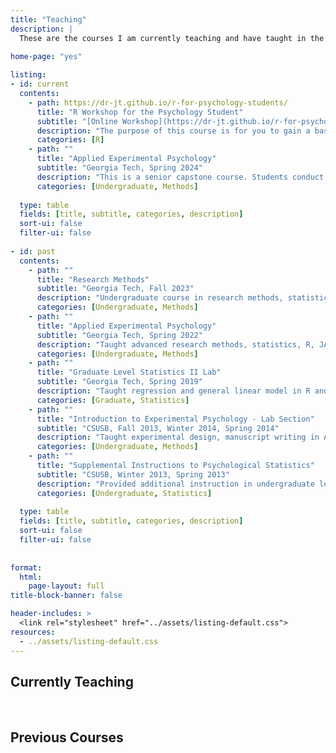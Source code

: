 ```yaml
---
title: "Teaching"
description: |
  These are the courses I am currently teaching and have taught in the past
  
home-page: "yes"

listing: 
- id: current
  contents:
    - path: https://dr-jt.github.io/r-for-psychology-students/
      title: "R Workshop for the Psychology Student"
      subtitle: "[Online Workshop](https://dr-jt.github.io/r-for-psychology-students/){target='_blank'}"
      description: "The purpose of this course is for you to gain a basic level of proficiency in 1) working with data, 2) data visualization, and 3) statistical computation in R. [Check out the course here!](https://dr-jt.github.io/r-for-psychology-students/){target='_blank'}"      
      categories: [R]
    - path: ""
      title: "Applied Experimental Psychology"
      subtitle: "Georgia Tech, Spring 2024"
      description: "This is a senior capstone course. Students conduct IRB approved group research studies, learn data science skills to process and analyze their data in a reproducible way, present a poster of their findings at a conference, and write full research paper"
      categories: [Undergraduate, Methods]
      
  type: table
  fields: [title, subtitle, categories, description]
  sort-ui: false
  filter-ui: false
      
- id: past
  contents:
    - path: ""
      title: "Research Methods"
      subtitle: "Georgia Tech, Fall 2023"
      description: "Undergraduate course in research methods, statistics, R, and JASP. Students conduct a researach study and write a full scientific paper in APA format" 
      categories: [Undergraduate, Methods]
    - path: ""
      title: "Applied Experimental Psychology"
      subtitle: "Georgia Tech, Spring 2022"
      description: "Taught advanced research methods, statistics, R, JASP, and provided support and guidance on group research projects"
      categories: [Undergraduate, Methods]
    - path: ""
      title: "Graduate Level Statistics II Lab"
      subtitle: "Georgia Tech, Spring 2019"
      description: "Taught regression and general linear model in R and SPSS; Course design; weekly labs"
      categories: [Graduate, Statistics]
    - path: ""
      title: "Introduction to Experimental Psychology - Lab Section"
      subtitle: "CSUSB, Fall 2013, Winter 2014, Spring 2014"
      description: "Taught experimental design, manuscript writing in APA format, oversaw student experiments"
      categories: [Undergraduate, Methods]
    - path: ""
      title: "Supplemental Instructions to Psychological Statistics"
      subtitle: "CSUSB, Winter 2013, Spring 2013"
      description: "Provided additional instruction in undergraduate level statistics"
      categories: [Undergraduate, Statistics]
    
  type: table
  fields: [title, subtitle, categories, description]
  sort-ui: false
  filter-ui: false
  
  
format: 
  html: 
    page-layout: full
title-block-banner: false

header-includes: >
  <link rel="stylesheet" href="../assets/listing-default.css">
resources:
  - ../assets/listing-default.css
---
```


## Currently Teaching {style="border-bottom: none"}

 

::: {#current}
:::

## Previous Courses {style="border-bottom: none"}

 

::: {#past}
:::
